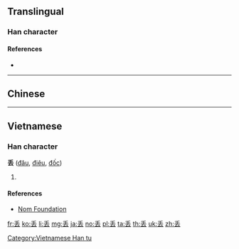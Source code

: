 {{also|丟}}
==Translingual==

===Han character===
{{Han char|rn=4|rad=丿|as=05|sn=6|four=|canj=HGI|ids=⿱丿去}}

====References====
* {{Han ref|kx=0078.101|hdz=10386.030|uh=4E22|ud=20002}}

----

==Chinese==
{{zh-see|丟}}

----

==Vietnamese==

===Han character===
'''丢''' ([[đâu]], [[điêu]], [[đốc]])

# {{defn|lang=vi}}

====References====
* [http://nomfoundation.org/common/nom_details.php?codepoint=4e22 Nom Foundation]

[[Category:Vietnamese Han tu]]

[[fr:丢]]
[[ko:丢]]
[[li:丢]]
[[mg:丢]]
[[ja:丢]]
[[no:丢]]
[[pl:丢]]
[[ta:丢]]
[[th:丢]]
[[uk:丢]]
[[zh:丢]]